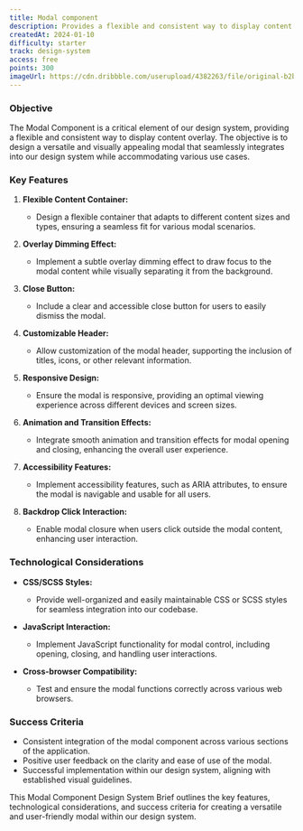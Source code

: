 ```yaml
---
title: Modal component
description: Provides a flexible and consistent way to display content overlay
createdAt: 2024-01-10
difficulty: starter
track: design-system
access: free
points: 300
imageUrl: https://cdn.dribbble.com/userupload/4382263/file/original-b2ba4b554a6a943c6be1f459870d3cfc.png?resize=2048x1536
---
```


### Objective

The Modal Component is a critical element of our design system, providing a flexible and consistent way to display content overlay. The objective is to design a versatile and visually appealing modal that seamlessly integrates into our design system while accommodating various use cases.

### Key Features

1. **Flexible Content Container:**

   - Design a flexible container that adapts to different content sizes and types, ensuring a seamless fit for various modal scenarios.

2. **Overlay Dimming Effect:**

   - Implement a subtle overlay dimming effect to draw focus to the modal content while visually separating it from the background.

3. **Close Button:**

   - Include a clear and accessible close button for users to easily dismiss the modal.

4. **Customizable Header:**

   - Allow customization of the modal header, supporting the inclusion of titles, icons, or other relevant information.

5. **Responsive Design:**

   - Ensure the modal is responsive, providing an optimal viewing experience across different devices and screen sizes.

6. **Animation and Transition Effects:**

   - Integrate smooth animation and transition effects for modal opening and closing, enhancing the overall user experience.

7. **Accessibility Features:**

   - Implement accessibility features, such as ARIA attributes, to ensure the modal is navigable and usable for all users.

8. **Backdrop Click Interaction:**
   - Enable modal closure when users click outside the modal content, enhancing user interaction.

### Technological Considerations

- **CSS/SCSS Styles:**

  - Provide well-organized and easily maintainable CSS or SCSS styles for seamless integration into our codebase.

- **JavaScript Interaction:**

  - Implement JavaScript functionality for modal control, including opening, closing, and handling user interactions.

- **Cross-browser Compatibility:**
  - Test and ensure the modal functions correctly across various web browsers.

### Success Criteria

- Consistent integration of the modal component across various sections of the application.
- Positive user feedback on the clarity and ease of use of the modal.
- Successful implementation within our design system, aligning with established visual guidelines.

This Modal Component Design System Brief outlines the key features, technological considerations, and success criteria for creating a versatile and user-friendly modal within our design system.
